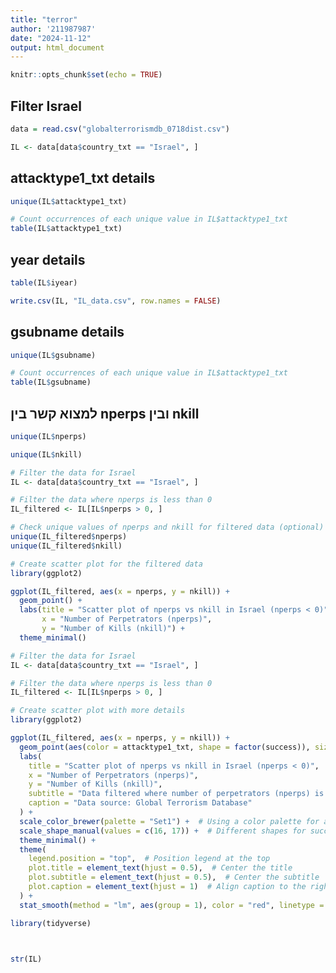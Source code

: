 ---
title: "terror"
author: '211987987'
date: "2024-11-12"
output: html_document
---

```{r setup, include=FALSE}
knitr::opts_chunk$set(echo = TRUE)
```

## Filter Israel

```{r}
data = read.csv("globalterrorismdb_0718dist.csv")
```


```{r}
IL <- data[data$country_txt == "Israel", ]

```

## attacktype1_txt details

```{r}
unique(IL$attacktype1_txt)
```

```{r}

# Count occurrences of each unique value in IL$attacktype1_txt
table(IL$attacktype1_txt)

```

## year details

```{r}
table(IL$iyear)

```

```{r}
write.csv(IL, "IL_data.csv", row.names = FALSE)

```

## gsubname details

```{r}
unique(IL$gsubname)

# Count occurrences of each unique value in IL$attacktype1_txt
table(IL$gsubname)

```

## למצוא קשר בין nperps ובין nkill

```{r}

unique(IL$nperps)

unique(IL$nkill)


```

```{r}
# Filter the data for Israel
IL <- data[data$country_txt == "Israel", ]

# Filter the data where nperps is less than 0
IL_filtered <- IL[IL$nperps > 0, ]

# Check unique values of nperps and nkill for filtered data (optional)
unique(IL_filtered$nperps)
unique(IL_filtered$nkill)

# Create scatter plot for the filtered data
library(ggplot2)

ggplot(IL_filtered, aes(x = nperps, y = nkill)) +
  geom_point() + 
  labs(title = "Scatter plot of nperps vs nkill in Israel (nperps < 0)",
       x = "Number of Perpetrators (nperps)",
       y = "Number of Kills (nkill)") +
  theme_minimal()

```



```{r}
# Filter the data for Israel
IL <- data[data$country_txt == "Israel", ]

# Filter the data where nperps is less than 0
IL_filtered <- IL[IL$nperps > 0, ]

# Create scatter plot with more details
library(ggplot2)

ggplot(IL_filtered, aes(x = nperps, y = nkill)) +
  geom_point(aes(color = attacktype1_txt, shape = factor(success)), size = 3) +  # Points colored by attack type and shaped by success
  labs(
    title = "Scatter plot of nperps vs nkill in Israel (nperps < 0)",
    x = "Number of Perpetrators (nperps)",
    y = "Number of Kills (nkill)",
    subtitle = "Data filtered where number of perpetrators (nperps) is less than 0",
    caption = "Data source: Global Terrorism Database"
  ) +
  scale_color_brewer(palette = "Set1") +  # Using a color palette for attack types
  scale_shape_manual(values = c(16, 17)) +  # Different shapes for success (1 = circle, 0 = triangle)
  theme_minimal() +
  theme(
    legend.position = "top",  # Position legend at the top
    plot.title = element_text(hjust = 0.5),  # Center the title
    plot.subtitle = element_text(hjust = 0.5),  # Center the subtitle
    plot.caption = element_text(hjust = 1)  # Align caption to the right
  ) +
  stat_smooth(method = "lm", aes(group = 1), color = "red", linetype = "dashed")  # Add a regression line

```

```{r}
library(tidyverse)



str(IL)

```



